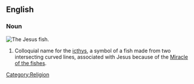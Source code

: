 ==English==
===Noun===
{{wikipedia}}
[[Image:Ichthus.svg|thumb|The Jesus fish.]]
{{en-noun|sg=[[Jesus]] [[fish]]|Jesus fish|pl2=Jesus fishes}}
# Colloquial name for the [[icthys]], a symbol of a fish made from two intersecting curved lines, associated with Jesus because of the [[w:Miracle of the fishes|Miracle of the fishes]].

[[Category:Religion]]